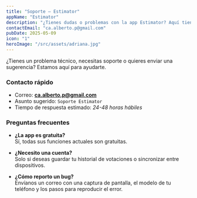 ```yaml
---
title: "Soporte – Estimator"
appName: "Estimator"
description: "¿Tienes dudas o problemas con la app Estimator? Aquí tienes ayuda."
contactEmail: "ca.alberto.p@gmail.com"
pubDate: 2025-05-09
icon: "1"
heroImage: "/src/assets/adriana.jpg"
---
```


¿Tienes un problema técnico, necesitas soporte o quieres enviar una sugerencia? Estamos aquí para ayudarte.

### Contacto rápido

- Correo: **ca.alberto.p@gmail.com**
- Asunto sugerido: `Soporte Estimator`
- Tiempo de respuesta estimado: *24-48 horas hábiles*

### Preguntas frecuentes

- **¿La app es gratuita?**  
  Sí, todas sus funciones actuales son gratuitas.

- **¿Necesito una cuenta?**  
  Solo si deseas guardar tu historial de votaciones o sincronizar entre dispositivos.

- **¿Cómo reporto un bug?**  
  Envíanos un correo con una captura de pantalla, el modelo de tu teléfono y los pasos para reproducir el error.
